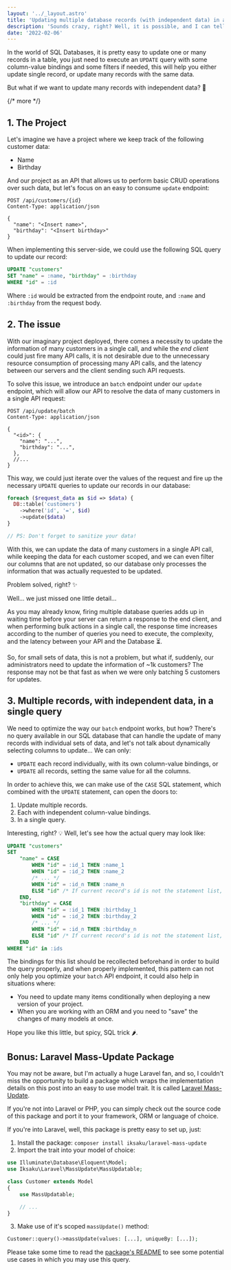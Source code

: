 ```yaml
---
layout: '../_layout.astro'
title: 'Updating multiple database records (with independent data) in a single query'
description: 'Sounds crazy, right? Well, it is possible, and I can tell you how 😉'
date: '2022-02-06'
---
```


In the world of SQL Databases, it is pretty easy to update one or many records
in a table, you just need to execute an `UPDATE` query with some column-value
bindings and some filters if needed, this will help you either update single
record, or update many records with the same data.

But what if we want to update many records with independent data? 🤔

{/* more */}

## 1. The Project

Let's imagine we have a project where we keep track of the following customer
data:

- Name
- Birthday

And our project as an API that allows us to perform basic CRUD operations over
such data, but let's focus on an easy to consume `update` endpoint:

```http request
POST /api/customers/{id}
Content-Type: application/json

{
  "name": "<Insert name>",
  "birthday": "<Insert birthday>"
}
```

When implementing this server-side, we could use the following SQL query to
update our record:

```sql
UPDATE "customers"
SET "name" = :name, "birthday" = :birthday
WHERE "id" = :id
```

Where `:id` would be extracted from the endpoint route, and `:name` and
`:birthday` from the request body.

## 2. The issue

With our imaginary project deployed, there comes a necessity to update the
information of many customers in a single call, and while the _end
client_ could just fire many API calls, it is not desirable due to the
unnecessary resource consumption of processing many API calls, and the latency
between our servers and the client sending such API requests.

To solve this issue, we introduce an `batch` endpoint under our `update`
endpoint, which will allow our API to resolve the data of many customers in a
single API request:

```http request
POST /api/update/batch
Content-Type: application/json

{
  "<id>": {
    "name": "...",
    "birthday": "...",
  },
  //...
}
```

This way, we could just iterate over the values of the request and fire up the
necessary `UPDATE` queries to update our records in our database:

```php
foreach ($request_data as $id => $data) {
  DB::table('customers')
    ->where('id', '=', $id)
    ->update($data)
}

// PS: Don't forget to sanitize your data!
```

With this, we can update the data of many customers in a single API call, while
keeping the data for each customer scoped, and we can even filter our columns
that are not updated, so our database only processes the information that was
actually requested to be updated.

Problem solved, right? ✨

Well... we just missed one little detail...

As you may already know, firing multiple database queries adds up in waiting
time before your server can return a response to the end client, and when
performing bulk actions in a single call, the response time increases according
to the number of queries you need to execute, the complexity, and the latency
between your API and the Database ⏳.

So, for small sets of data, this is not a problem, but what if, suddenly, our
administrators need to update the information of ~1k customers? The response may
not be that fast as when we were only batching 5 customers for updates.

## 3. Multiple records, with independent data, in a single query

We need to optimize the way our `batch` endpoint works, but how? There's no
query available in our SQL database that can handle the update of many records
with individual sets of data, and let's not talk about dynamically selecting
columns to update... We can only:

- `UPDATE` each record individually, with its own column-value bindings, or
- `UPDATE` all records, setting the same value for all the columns.

In order to achieve this, we can make use of the `CASE` SQL statement, which
combined with the `UPDATE` statement, can open the doors to:

1. Update multiple records.
2. Each with independent column-value bindings.
3. In a single query.

Interesting, right? 💡 Well, let's see how the actual query may look like:

```sql
UPDATE "customers"
SET
    "name" = CASE
        WHEN "id" = :id_1 THEN :name_1
        WHEN "id" = :id_2 THEN :name_2
        /* ... */
        WHEN "id" = :id_n THEN :name_n
        ELSE "id" /* If current record's id is not the statement list, then fallback to it's own value */
    END,
    "birthday" = CASE
        WHEN "id" = :id_1 THEN :birthday_1
        WHEN "id" = :id_2 THEN :birthday_2
        /* ... */
        WHEN "id" = :id_n THEN :birthday_n
        ELSE "id" /* If current record's id is not the statement list, then fallback to it's own value */
    END
WHERE "id" in :ids
```

The bindings for this list should be recollected beforehand in order to build
the query properly, and when properly implemented, this pattern can not only
help you optimize your `batch` API endpoint, it could also help in situations
where:

- You need to update many items conditionally when deploying a new version of
your project.
- When you are working with an ORM and you need to "save" the changes of many
models at once.

Hope you like this little, but spicy, SQL trick 🌶.

## Bonus: Laravel Mass-Update Package

You may not be aware, but I'm actually a huge Laravel fan, and so, I couldn't
miss the opportunity to build a package which wraps the implementation details
on this post into an easy to use model trait. It is called
[Laravel Mass-Update](https://github.com/iksaku/laravel-mass-update).

If you're not into Laravel or PHP, you can simply check out the source code of
this package and port it to your framework, ORM or language of choice.

If you're into Laravel, well, this package is pretty easy to set up, just:

1. Install the package: `composer install iksaku/laravel-mass-update`
2. Import the trait into your model of choice:

```php
use Illuminate\Database\Eloquent\Model;
use Iksaku\Laravel\MassUpdate\MassUpdatable;

class Customer extends Model
{
    use MassUpdatable;

    // ...
}
```

3. Make use of it's scoped `massUpdate()` method:

```php
Customer::query()->massUpdate(values: [...], uniqueBy: [...]);
```

Please take some time to read the
[package's README](https://github.com/iksaku/laravel-mass-update#readme) to see
some potential use cases in which you may use this query.
